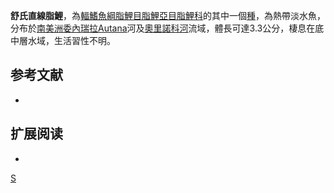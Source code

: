 {{Speciesbox 
| taxon = Moenkhausia schultzi
| status = NE
| status_system = IUCN3.1
| authority =  [[Fernández-Yépez|Fernández-Yépez]], 1950
| synonyms = 
}}
'''舒氏直線脂鯉'''，為[[輻鰭魚綱|輻鰭魚綱]][[脂鯉目|脂鯉目]][[脂鯉亞目|脂鯉亞目]][[脂鯉科|脂鯉科]]的其中一個[[種|種]]，為熱帶淡水魚，分布於[[南美洲|南美洲]][[委內瑞拉|委內瑞拉]]Autana河及[[奧里諾科河|奧里諾科河]]流域，體長可達3.3公分，棲息在底中層水域，生活習性不明。

==参考文献==
{{refbegin}}
*{{FishBase_species|genus=Moenkhausia|species=schultzi|year=2013|month=12}}
{{refend}}

== 扩展阅读 ==
{{refbegin}}
*{{wikispecies-inline|Moenkhausia schultzi|舒氏直線脂鯉}}
{{refend}}
{{Taxonbar|from=Q6405236}}

[[Category:直線脂鯉屬|S]]


{{魚類小作品}}